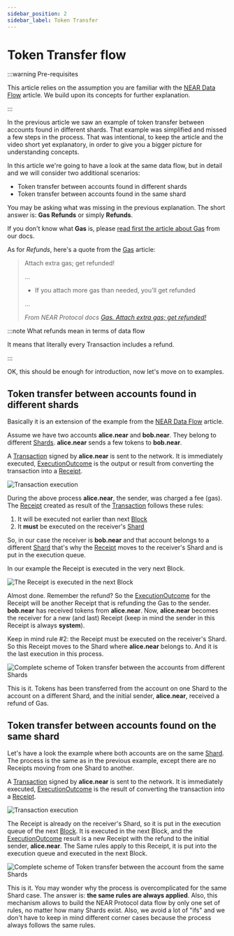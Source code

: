 ```yaml
---
sidebar_position: 2
sidebar_label: Token Transfer
---
```


# Token Transfer flow

:::warning Pre-requisites

This article relies on the assumption you are familiar with the [NEAR Data Flow](./near-data-flow.mdx) article. We build upon its concepts for further explanation.

:::

In the previous article we saw an example of token transfer between accounts found in different shards. That example was simplified and missed a few steps in the process. That was intentional, to keep the article and the video short yet explanatory, in order to give you a bigger picture for understanding concepts.

In this article we're going to have a look at the same data flow, but in detail and we will consider two additional scenarios:

- Token transfer between accounts found in different shards
- Token transfer between accounts found in the same shard

You may be asking what was missing in the previous explanation. The short answer is: **Gas Refunds** or simply **Refunds**.

If you don't know what **Gas** is, please [read first the article about Gas](https://docs.near.org/concepts/basics/transactions/gas) from our docs.

As for *Refunds*, here's a quote from the [Gas](https://docs.near.org/concepts/basics/transactions/gas) article:

> Attach extra gas; get refunded!
>
> ...
>
> - If you attach more gas than needed, you'll get refunded
>
> ...
>
> *From NEAR Protocol docs [Gas. Attach extra gas; get refunded!](https://docs.near.org/concepts/basics/transactions/gas#attach-extra-gas-get-refunded)*


:::note What refunds mean in terms of data flow

It means that literally every Transaction includes a refund.

:::

OK, this should be enough for introduction, now let's move on to examples.


## Token transfer between accounts found in different shards

Basically it is an extension of the example from the [NEAR Data Flow](./near-data-flow.mdx) article.

Assume we have two accounts **alice.near** and **bob.near**. They belong to different [Shards](../structures/shard.mdx). **alice.near** sends a few tokens to **bob.near**.

A [Transaction](../structures/transaction.mdx) signed by **alice.near** is sent to the network. It is immediately executed, [ExecutionOutcome](../structures/execution_outcome.mdx) is the output or result from converting the transaction into a [Receipt](../structures/receipt.mdx).

![Transaction execution](/docs/flow/03-tx-outcome-receipt.png)

During the above process **alice.near**, the sender, was charged a fee (gas). The [Receipt](../structures/receipt.mdx) created as result of the [Transaction](../structures/transaction.mdx) follows these rules:

1. It will be executed not earlier than next [Block](../structures/block.mdx)
2. It **must** be executed on the receiver's [Shard](../structures/shard.mdx)

So, in our case the receiver is **bob.near** and that account belongs to a different [Shard](../structures/shard.mdx) that's why the [Receipt](../structures/receipt.mdx) moves to the receiver's Shard and is put in the execution queue.

In our example the Receipt is executed in the very next Block.

![The Receipt is executed in the next Block](/docs/flow/04-send-nears-flow.png)

Almost done. Remember the refund? So the [ExecutionOutcome](../structures/execution_outcome.mdx) for the Receipt will be another Receipt that is refunding the Gas to the sender. **bob.near** has received tokens from **alice.near**. Now, **alice.near** becomes the receiver for a new (and last) Receipt (keep in mind the sender in this Receipt is always **system**).

Keep in mind rule #2: the Receipt must be executed on the receiver's Shard. So this Receipt moves to the Shard where **alice.near** belongs to. And it is the last execution in this process.

![Complete scheme of Token transfer between the accounts from different Shards](/docs/flow-token-transfer/01-diff-shards-complete.png)

This is it. Tokens has been transferred from the account on one Shard to the account on a different Shard, and the initial sender, **alice.near**, received a refund of Gas.


## Token transfer between accounts found on the same shard

Let's have a look the example where both accounts are on the same [Shard](../structures/shard.mdx). The process is the same as in the previous example, except there are no Receipts moving from one Shard to another.

A [Transaction](../structures/transaction.mdx) signed by **alice.near** is sent to the network. It is immediately executed, [ExecutionOutcome](../structures/execution_outcome.mdx) is the result of converting the transaction into a [Receipt](../structures/receipt.mdx).

![Transaction execution](/docs/flow/03-tx-outcome-receipt.png)

The Receipt is already on the receiver's Shard, so it is put in the execution queue of the next [Block](../structures/block.mdx). It is executed in the next Block, and the [ExecutionOutcome](../structures/execution_outcome.mdx) result is a new Receipt with the refund to the initial sender, **alice.near**. 
The Same rules apply to this Receipt, it is put into the execution queue and executed in the next Block.

![Complete scheme of Token transfer between the account from the same Shards](/docs/flow-token-transfer/02-same-shard-complete.png)

This is it. You may wonder why the process is overcomplicated for the same Shard case. The answer is: **the same rules are always applied**. Also, this mechanism allows to build the NEAR Protocol data flow by only one set of rules, no matter how many Shards exist. Also, we avoid a lot of "ifs" and we don't have to keep in mind different corner cases because the process always follows the same rules.

